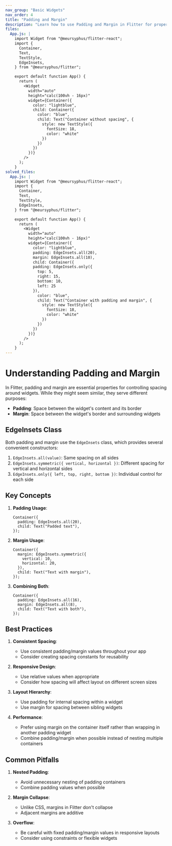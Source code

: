 ```yaml
---
nav_group: "Basic Widgets"
nav_order: 4
title: "Padding and Margin"
description: "Learn how to use Padding and Margin in Flitter for proper spacing"
files:
  App.js: |
    import Widget from "@meursyphus/flitter-react";
    import {
      Container,
      Text,
      TextStyle,
      EdgeInsets,
    } from "@meursyphus/flitter";

    export default function App() {
      return (
        <Widget
          width="auto"
          height="calc(100vh - 16px)"
          widget={Container({
            color: "lightblue",
            child: Container({
              color: "blue",
              child: Text("Container without spacing", {
                style: new TextStyle({
                  fontSize: 18,
                  color: "white"
                })
              })
            })
          })}
        />
      );
    }
solved_files:
  App.js: |
    import Widget from "@meursyphus/flitter-react";
    import {
      Container,
      Text,
      TextStyle,
      EdgeInsets,
    } from "@meursyphus/flitter";

    export default function App() {
      return (
        <Widget
          width="auto"
          height="calc(100vh - 16px)"
          widget={Container({
            color: "lightblue",
            padding: EdgeInsets.all(20),
            margin: EdgeInsets.all(10),
            child: Container({
            padding: EdgeInsets.only({
              top: 5,
              right: 15,
              bottom: 10,
              left: 25
            }),
              color: "blue",
              child: Text("Container with padding and margin", {
                style: new TextStyle({
                  fontSize: 18,
                  color: "white"
                })
              })
            })
          })}
        />
      );
    }
---
```


# Understanding Padding and Margin

In Flitter, padding and margin are essential properties for controlling spacing around widgets. While they might seem similar, they serve different purposes:

- **Padding**: Space between the widget's content and its border
- **Margin**: Space between the widget's border and surrounding widgets

## EdgeInsets Class

Both padding and margin use the `EdgeInsets` class, which provides several convenient constructors:

1. `EdgeInsets.all(value)`: Same spacing on all sides
2. `EdgeInsets.symmetric({ vertical, horizontal })`: Different spacing for vertical and horizontal sides
3. `EdgeInsets.only({ left, top, right, bottom })`: Individual control for each side

## Key Concepts

1. **Padding Usage**:

   ```tsx
   Container({
     padding: EdgeInsets.all(20),
     child: Text("Padded text"),
   });
   ```

2. **Margin Usage**:

   ```tsx
   Container({
     margin: EdgeInsets.symmetric({
       vertical: 10,
       horizontal: 20,
     }),
     child: Text("Text with margin"),
   });
   ```

3. **Combining Both**:
   ```tsx
   Container({
     padding: EdgeInsets.all(16),
     margin: EdgeInsets.all(8),
     child: Text("Text with both"),
   });
   ```

## Best Practices

1. **Consistent Spacing**:

   - Use consistent padding/margin values throughout your app
   - Consider creating spacing constants for reusability

2. **Responsive Design**:

   - Use relative values when appropriate
   - Consider how spacing will affect layout on different screen sizes

3. **Layout Hierarchy**:

   - Use padding for internal spacing within a widget
   - Use margin for spacing between sibling widgets

4. **Performance**:
   - Prefer using margin on the container itself rather than wrapping in another padding widget
   - Combine padding/margin when possible instead of nesting multiple containers

## Common Pitfalls

1. **Nested Padding**:

   - Avoid unnecessary nesting of padding containers
   - Combine padding values when possible

2. **Margin Collapse**:

   - Unlike CSS, margins in Flitter don't collapse
   - Adjacent margins are additive

3. **Overflow**:
   - Be careful with fixed padding/margin values in responsive layouts
   - Consider using constraints or flexible widgets
